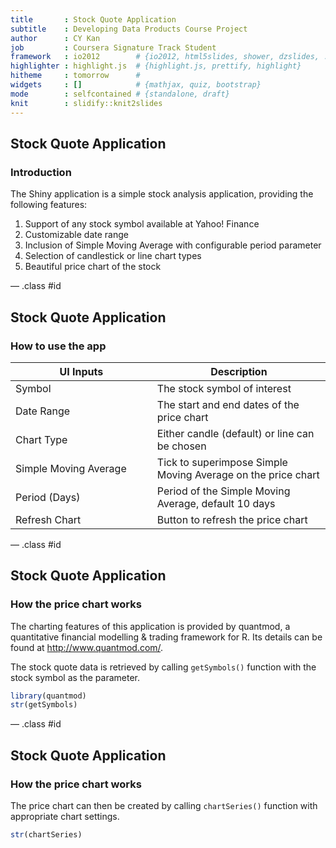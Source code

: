 ```yaml
---
title       : Stock Quote Application
subtitle    : Developing Data Products Course Project
author      : CY Kan
job         : Coursera Signature Track Student
framework   : io2012        # {io2012, html5slides, shower, dzslides, ...}
highlighter : highlight.js  # {highlight.js, prettify, highlight}
hitheme     : tomorrow      # 
widgets     : []            # {mathjax, quiz, bootstrap}
mode        : selfcontained # {standalone, draft}
knit        : slidify::knit2slides
---
```


## Stock Quote Application

### Introduction

The Shiny application is a simple stock analysis application, providing the following features:

1. Support of any stock symbol available at Yahoo! Finance
2. Customizable date range
3. Inclusion of Simple Moving Average with configurable period parameter
4. Selection of candlestick or line chart types
5. Beautiful price chart of the stock

--- .class #id 

## Stock Quote Application

### How to use the app

| UI Inputs | Description
| --------- | -----------
| Symbol | The stock symbol of interest
| Date Range | The start and end dates of the price chart
| Chart Type | Either candle (default) or line can be chosen
| Simple Moving Average | Tick to superimpose Simple Moving Average on the price chart
| Period (Days) | Period of the Simple Moving Average, default 10 days
| Refresh Chart | Button to refresh the price chart         

--- .class #id

## Stock Quote Application

### How the price chart works

The charting features of this application is provided by quantmod, a quantitative financial modelling & trading framework for R. Its details can be found at <http://www.quantmod.com/>.

The stock quote data is retrieved by calling ```getSymbols()``` function with the stock symbol as the parameter.

```r
library(quantmod)
str(getSymbols)
```

--- .class #id

## Stock Quote Application

### How the price chart works

The price chart can then be created by calling ```chartSeries()``` function with appropriate chart settings.

```r
str(chartSeries)
```
